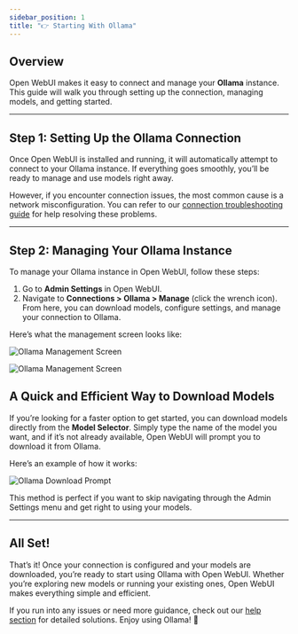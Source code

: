```yaml
---
sidebar_position: 1
title: "👉 Starting With Ollama"
---
```


## Overview

Open WebUI makes it easy to connect and manage your **Ollama** instance. This guide will walk you through setting up the connection, managing models, and getting started.

---

## Step 1: Setting Up the Ollama Connection

Once Open WebUI is installed and running, it will automatically attempt to connect to your Ollama instance. If everything goes smoothly, you’ll be ready to manage and use models right away.

However, if you encounter connection issues, the most common cause is a network misconfiguration. You can refer to our [connection troubleshooting guide](/troubleshooting/connection-error) for help resolving these problems.

---

## Step 2: Managing Your Ollama Instance

To manage your Ollama instance in Open WebUI, follow these steps:

1. Go to **Admin Settings** in Open WebUI.
2. Navigate to **Connections > Ollama > Manage** (click the wrench icon).
   From here, you can download models, configure settings, and manage your connection to Ollama.

Here’s what the management screen looks like:

![Ollama Management Screen](/images/getting-started/quick-start/manage-ollama.png)

![Ollama Management Screen](/images/getting-started/quick-start/manage-modal-ollama.png)

## A Quick and Efficient Way to Download Models

If you’re looking for a faster option to get started, you can download models directly from the **Model Selector**. Simply type the name of the model you want, and if it’s not already available, Open WebUI will prompt you to download it from Ollama.

Here’s an example of how it works:

![Ollama Download Prompt](/images/getting-started/quick-start/selector-ollama.png)

This method is perfect if you want to skip navigating through the Admin Settings menu and get right to using your models.

---

## All Set!

That’s it! Once your connection is configured and your models are downloaded, you’re ready to start using Ollama with Open WebUI. Whether you’re exploring new models or running your existing ones, Open WebUI makes everything simple and efficient.

If you run into any issues or need more guidance, check out our [help section](/troubleshooting) for detailed solutions. Enjoy using Ollama! 🎉